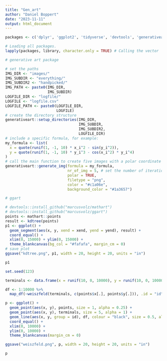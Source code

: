 ```yaml
---
title: "Gen_art"
author: "Daniel Boppert"
date: "2023-11-11"
output: html_document
---
```


```r
packages <- c('dplyr', 'ggplot2', 'tidyverse', 'devtools', 'generativeart', 'ambient', 'mathart', 'ggforce', 'Rcpp') #Loading the necessary packages into a vector

# Loading all packages.
lapply(packages, library, character.only = TRUE) # Calling the vector
```

```r
# generative art package

# set the paths
IMG_DIR <- "images/"
IMG_SUBDIR <- "everything/"
IMG_SUBDIR2 <- "handpicked/"
IMG_PATH <- paste0(IMG_DIR, 
                   IMG_SUBDIR)
LOGFILE_DIR <- "logfile/"
LOGFILE <- "logfile.csv"
LOGFILE_PATH <- paste0(LOGFILE_DIR, 
                       LOGFILE)
# create the directory structure
generativeart::setup_directories(IMG_DIR, 
                                 IMG_SUBDIR, 
                                 IMG_SUBDIR2, 
                                 LOGFILE_DIR)
# include a specific formula, for example:
my_formula <- list(
  x = quote(runif(1, -1, 10) * x_i^2 - sin(y_i^2)),
  y = quote(runif(1, -1, 10) * y_i^3 - cos(x_i^2) * y_i^4)
)
# call the main function to create five images with a polar coordinate system
generativeart::generate_img(formula = my_formula, 
                            nr_of_img = 5, # set the number of iterations
                            polar = TRUE, 
                            filetype = "png", 
                            color = "#c1a06e", 
                            background_color = "#1a3657")
```

```r
# ggart

# devtools::install_github("marcusvolz/mathart")
# devtools::install_github("marcusvolz/ggart")
points <- mathart::points
result <- kdtree(points)
p1 <- ggplot() +
  geom_segment(aes(x, y, xend = xend, yend = yend), result) +
  coord_equal() +
  xlim(0, 15000) + ylim(0, 15000) +
  theme_blankcanvas(bg_col = "#fafafa", margin_cm = 0)
# save plot
ggsave("kdtree.png", p1, width = 20, height = 20, units = "in")

p1

```



```r
set.seed(123)

terminals <- data.frame(x = runif(10, 0, 10000), y = runif(10, 0, 10000))

df <- 1:10000 %>%
  map_df(~weiszfeld(terminals, c(points$x[.], points$y[.])), .id = "id")

p <- ggplot() +
  geom_point(aes(x, y), points, size = 1, alpha = 0.25) +
  geom_point(aes(x, y), terminals, size = 5, alpha = 1) +
  geom_line(aes(x, y, group = id), df, colour = "black", size = 0.5, alpha = 0.03) +
  coord_equal() +
  xlim(0, 10000) +
  ylim(0, 10000) +
  theme_blankcanvas(margin_cm = 0)

ggsave("weiszfeld.png", p, width = 20, height = 20, units = "in")

p
```
